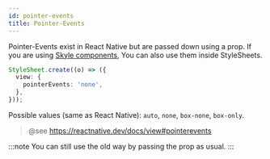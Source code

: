 ```yaml
---
id: pointer-events
title: Pointer-Events
---
```


Pointer-Events exist in React Native but are passed down using a prop.
If you are using <a href='/docs/components'>Skyle components</a>, You can also use them inside StyleSheets.

```ts
StyleSheet.create((o) => ({
  view: {
    pointerEvents: 'none',
  },
}));
```

Possible values (same as React Native): `auto`, `none`, `box-none`, `box-only`.

> @see https://reactnative.dev/docs/view#pointerevents

:::note
You can still use the old way by passing the prop as usual.
:::
